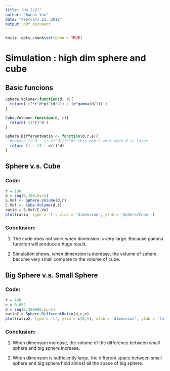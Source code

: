 ```yaml
---
title: "Hw 2/21"
author: "Runan Yao"
date: "February 22, 2018"
output: pdf_document
---
```


```r
knitr::opts_chunk$set(echo = TRUE)
```

# Simulation : high dim sphere and cube

## Basic funcions
```r
Sphere.Volume<-function(d, r){
  return( (2*r^d*pi^(d/2)) / (d*gamma(d/2)) )
}

Cube.Volume<-function(d, r){
  return( (2*r)^d )
}

Sphere.DifferentRatio <- function(d,r,e){
  #return (r^d - (r-e)^d)/(r^d) this won't work when d is large
  return (1 - (1 - e/r)^d)
}
```


## Sphere v.s. Cube 

### Code:

```r

r = 100
d = seq(0,100,by=1)
S.Vol <- Sphere.Volume(d,r)
C.Vol <- Cube.Volume(d,r)
ratio = S.Vol/C.Vol
plot(ratio, type = 'l', xlab = 'dimension', ylab = 'Sphere/Cube' )

```

### Conclusion:

1. The code does not work when dimension is very large. Because gamma function will produce a huge result.

2. Simulation shows, when dimension is increase, the volume of sphere become very small compare to the volume of cube.


## Big Sphere v.s. Small Sphere

### Code:

```r
r = 100
e = 0.002
d = seq(0,300000,by=1)
ratio2 = Sphere.DifferentRatio(d,r,e)
plot(ratio2, type = 'l', ylim = c(0,1), xlab = 'dimension', ylab = '(big-small)/big')
```

### Conclusion:

1. When dimension increase, the volume of the difference between small sphere and big sphere increase.

2. When dimension is sufficiently large, the different space between small sphere and big sphere hold almost all the space of big sphere. 


